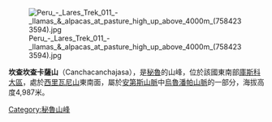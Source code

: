 [[Image:Peru_-_Lares_Trek_011_-_llamas_&_alpacas_at_pasture_high_up_above_4000m_(7584233594).jpg|right]]

{{Coord|13|13|12|S|72|0|32|W|display=title}}

'''坎查坎查卡薩山'''（Canchacanchajasa），是[[秘魯|秘魯]]的山峰，位於該國東南部[[庫斯科大區|庫斯科大區]]，處於[[西里瓦尼山|西里瓦尼山]]東南面，屬於[[安第斯山脈|安第斯山脈]]中[[烏魯潘帕山脈|烏魯潘帕山脈]]的一部分，海拔高度4,987米。

{{Peru-geo-stub}}
[[Category:秘魯山峰|Category:秘魯山峰]]